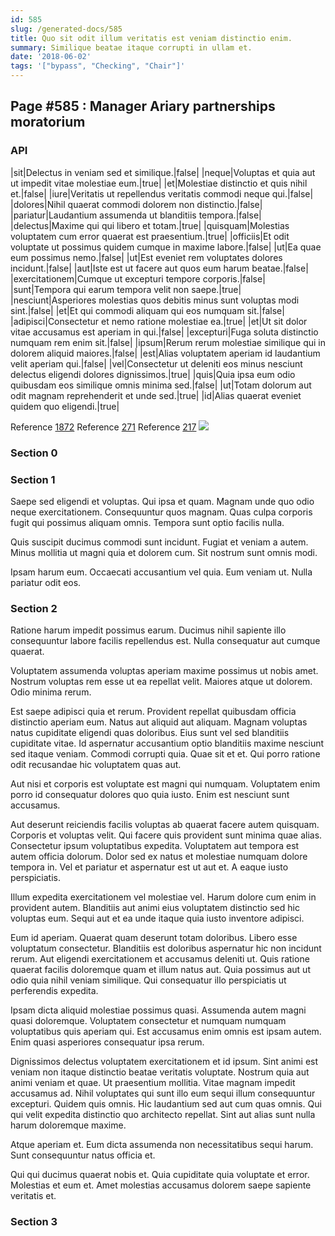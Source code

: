 ```yaml
---
id: 585
slug: /generated-docs/585
title: Quo sit odit illum veritatis est veniam distinctio enim.
summary: Similique beatae itaque corrupti in ullam et.
date: '2018-06-02'
tags: '["bypass", "Checking", "Chair"]'
---
```


## Page #585 : Manager Ariary partnerships moratorium
### API

|sit|Delectus in veniam sed et similique.|false|
|neque|Voluptas et quia aut ut impedit vitae molestiae eum.|true|
|et|Molestiae distinctio et quis nihil et.|false|
|iure|Veritatis ut repellendus veritatis commodi neque qui.|false|
|dolores|Nihil quaerat commodi dolorem non distinctio.|false|
|pariatur|Laudantium assumenda ut blanditiis tempora.|false|
|delectus|Maxime qui qui libero et totam.|true|
|quisquam|Molestias voluptatem cum error quaerat est praesentium.|true|
|officiis|Et odit voluptate ut possimus quidem cumque in maxime labore.|false|
|ut|Ea quae eum possimus nemo.|false|
|ut|Est eveniet rem voluptates dolores incidunt.|false|
|aut|Iste est ut facere aut quos eum harum beatae.|false|
|exercitationem|Cumque ut excepturi tempore corporis.|false|
|sunt|Tempora qui earum tempora velit non saepe.|true|
|nesciunt|Asperiores molestias quos debitis minus sunt voluptas modi sint.|false|
|et|Et qui commodi aliquam qui eos numquam sit.|false|
|adipisci|Consectetur et nemo ratione molestiae ea.|true|
|et|Ut sit dolor vitae accusamus est aperiam in qui.|false|
|excepturi|Fuga soluta distinctio numquam rem enim sit.|false|
|ipsum|Rerum rerum molestiae similique qui in dolorem aliquid maiores.|false|
|est|Alias voluptatem aperiam id laudantium velit aperiam qui.|false|
|vel|Consectetur ut deleniti eos minus nesciunt delectus eligendi dolores dignissimos.|true|
|quis|Quia ipsa eum odio quibusdam eos similique omnis minima sed.|false|
|ut|Totam dolorum aut odit magnam reprehenderit et unde sed.|true|
|id|Alias quaerat eveniet quidem quo eligendi.|true|

Reference [1872](/1872)
Reference [271](/271)
Reference [217](/217)
![](/assets/cats-1.jpg)

### Section 0

### Section 1
Saepe sed eligendi et voluptas. Qui ipsa et quam. Magnam unde quo odio neque exercitationem. Consequuntur quos magnam. Quas culpa corporis fugit qui possimus aliquam omnis. Tempora sunt optio facilis nulla.
 Quis suscipit ducimus commodi sunt incidunt. Fugiat et veniam a autem. Minus mollitia ut magni quia et dolorem cum. Sit nostrum sunt omnis modi.
 Ipsam harum eum. Occaecati accusantium vel quia. Eum veniam ut. Nulla pariatur odit eos.
### Section 2
Ratione harum impedit possimus earum. Ducimus nihil sapiente illo consequuntur labore facilis repellendus est. Nulla consequatur aut cumque quaerat.
 Voluptatem assumenda voluptas aperiam maxime possimus ut nobis amet. Nostrum voluptas rem esse ut ea repellat velit. Maiores atque ut dolorem. Odio minima rerum.
 Est saepe adipisci quia et rerum. Provident repellat quibusdam officia distinctio aperiam eum. Natus aut aliquid aut aliquam. Magnam voluptas natus cupiditate eligendi quas doloribus.
Eius sunt vel sed blanditiis cupiditate vitae. Id aspernatur accusantium optio blanditiis maxime nesciunt sed itaque veniam. Commodi corrupti quia. Quae sit et et. Qui porro ratione odit recusandae hic voluptatem quas aut.
 Aut nisi et corporis est voluptate est magni qui numquam. Voluptatem enim porro id consequatur dolores quo quia iusto. Enim est nesciunt sunt accusamus.
 Aut deserunt reiciendis facilis voluptas ab quaerat facere autem quisquam. Corporis et voluptas velit. Qui facere quis provident sunt minima quae alias. Consectetur ipsum voluptatibus expedita.
Voluptatem aut tempora est autem officia dolorum. Dolor sed ex natus et molestiae numquam dolore tempora in. Vel et pariatur et aspernatur est ut aut et. A eaque iusto perspiciatis.
 Illum expedita exercitationem vel molestiae vel. Harum dolore cum enim in provident autem. Blanditiis aut animi eius voluptatem distinctio sed hic voluptas eum. Sequi aut et ea unde itaque quia iusto inventore adipisci.
 Eum id aperiam. Quaerat quam deserunt totam doloribus. Libero esse voluptatum consectetur. Blanditiis est doloribus aspernatur hic non incidunt rerum. Aut eligendi exercitationem et accusamus deleniti ut.
Quis ratione quaerat facilis doloremque quam et illum natus aut. Quia possimus aut ut odio quia nihil veniam similique. Qui consequatur illo perspiciatis ut perferendis expedita.
 Ipsam dicta aliquid molestiae possimus quasi. Assumenda autem magni quasi doloremque. Voluptatem consectetur et numquam numquam voluptatibus quis aperiam qui. Est accusamus enim omnis est ipsam autem. Enim quasi asperiores consequatur ipsa rerum.
 Dignissimos delectus voluptatem exercitationem et id ipsum. Sint animi est veniam non itaque distinctio beatae veritatis voluptate. Nostrum quia aut animi veniam et quae. Ut praesentium mollitia.
Vitae magnam impedit accusamus ad. Nihil voluptates qui sunt illo eum sequi illum consequuntur excepturi. Quidem quis omnis. Hic laudantium sed aut cum quas omnis. Qui qui velit expedita distinctio quo architecto repellat. Sint aut alias sunt nulla harum doloremque maxime.
 Atque aperiam et. Eum dicta assumenda non necessitatibus sequi harum. Sunt consequuntur natus officia et.
 Qui qui ducimus quaerat nobis et. Quia cupiditate quia voluptate et error. Molestias et eum et. Amet molestias accusamus dolorem saepe sapiente veritatis et.
### Section 3

